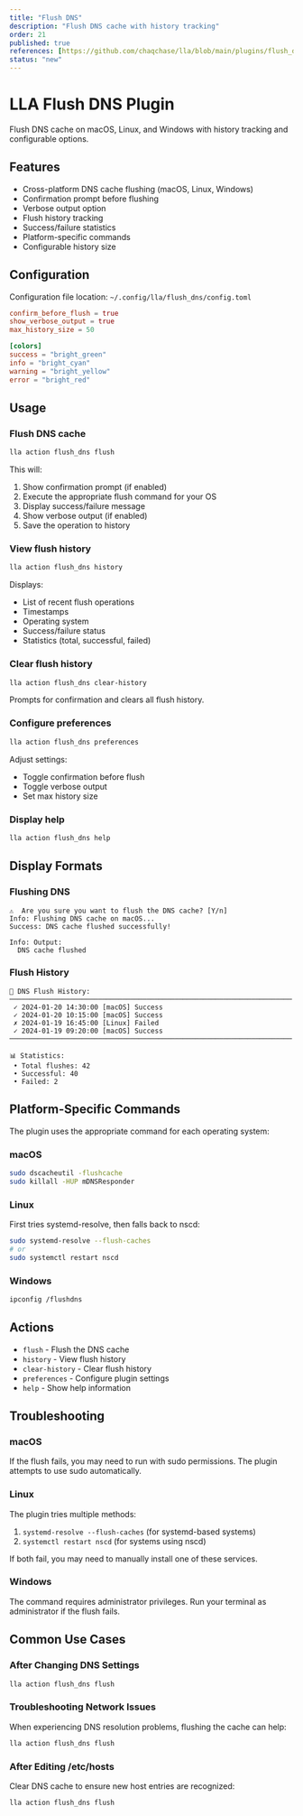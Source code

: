 ```yaml
---
title: "Flush DNS"
description: "Flush DNS cache with history tracking"
order: 21
published: true
references: [https://github.com/chaqchase/lla/blob/main/plugins/flush_dns]
status: "new"
---
```

# LLA Flush DNS Plugin

Flush DNS cache on macOS, Linux, and Windows with history tracking and configurable options.

## Features

- Cross-platform DNS cache flushing (macOS, Linux, Windows)
- Confirmation prompt before flushing
- Verbose output option
- Flush history tracking
- Success/failure statistics
- Platform-specific commands
- Configurable history size

## Configuration

Configuration file location: `~/.config/lla/flush_dns/config.toml`

```toml
confirm_before_flush = true
show_verbose_output = true
max_history_size = 50

[colors]
success = "bright_green"
info = "bright_cyan"
warning = "bright_yellow"
error = "bright_red"
```

## Usage

### Flush DNS cache

```bash
lla action flush_dns flush
```

This will:
1. Show confirmation prompt (if enabled)
2. Execute the appropriate flush command for your OS
3. Display success/failure message
4. Show verbose output (if enabled)
5. Save the operation to history

### View flush history

```bash
lla action flush_dns history
```

Displays:
- List of recent flush operations
- Timestamps
- Operating system
- Success/failure status
- Statistics (total, successful, failed)

### Clear flush history

```bash
lla action flush_dns clear-history
```

Prompts for confirmation and clears all flush history.

### Configure preferences

```bash
lla action flush_dns preferences
```

Adjust settings:
- Toggle confirmation before flush
- Toggle verbose output
- Set max history size

### Display help

```bash
lla action flush_dns help
```

## Display Formats

### Flushing DNS
```
⚠️  Are you sure you want to flush the DNS cache? [Y/n]
Info: Flushing DNS cache on macOS...
Success: DNS cache flushed successfully!

Info: Output:
  DNS cache flushed
```

### Flush History
```
📜 DNS Flush History:
──────────────────────────────────────────────────────────────────────
 ✓ 2024-01-20 14:30:00 [macOS] Success
 ✓ 2024-01-20 10:15:00 [macOS] Success
 ✗ 2024-01-19 16:45:00 [Linux] Failed
 ✓ 2024-01-19 09:20:00 [macOS] Success
──────────────────────────────────────────────────────────────────────

📊 Statistics:
 • Total flushes: 42
 • Successful: 40
 • Failed: 2
```

## Platform-Specific Commands

The plugin uses the appropriate command for each operating system:

### macOS
```bash
sudo dscacheutil -flushcache
sudo killall -HUP mDNSResponder
```

### Linux
First tries systemd-resolve, then falls back to nscd:
```bash
sudo systemd-resolve --flush-caches
# or
sudo systemctl restart nscd
```

### Windows
```bash
ipconfig /flushdns
```

## Actions

- `flush` - Flush the DNS cache
- `history` - View flush history
- `clear-history` - Clear flush history
- `preferences` - Configure plugin settings
- `help` - Show help information

## Troubleshooting

### macOS
If the flush fails, you may need to run with sudo permissions. The plugin attempts to use sudo automatically.

### Linux
The plugin tries multiple methods:
1. `systemd-resolve --flush-caches` (for systemd-based systems)
2. `systemctl restart nscd` (for systems using nscd)

If both fail, you may need to manually install one of these services.

### Windows
The command requires administrator privileges. Run your terminal as administrator if the flush fails.

## Common Use Cases

### After Changing DNS Settings
```bash
lla action flush_dns flush
```

### Troubleshooting Network Issues
When experiencing DNS resolution problems, flushing the cache can help:
```bash
lla action flush_dns flush
```

### After Editing /etc/hosts
Clear DNS cache to ensure new host entries are recognized:
```bash
lla action flush_dns flush
```
